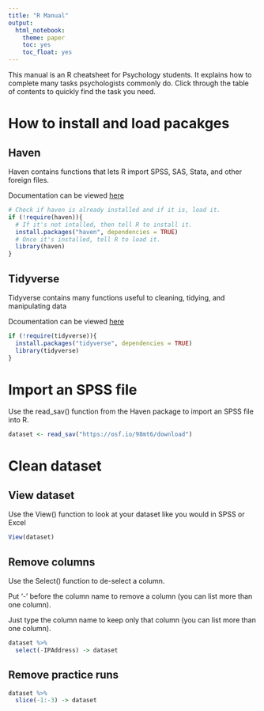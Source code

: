 ```yaml
---
title: "R Manual"
output: 
  html_notebook:
    theme: paper
    toc: yes
    toc_float: yes
---
```

This manual is an R cheatsheet for Psychology students. 
It explains how to complete many tasks psychologists commonly do.
Click through the table of contents to quickly find the task you need.

# How to install and load pacakges {.tabset}

## Haven
Haven contains functions that lets R import SPSS, SAS, Stata, and other foreign files.

Documentation can be viewed [here](https://haven.tidyverse.org)
```r
# Check if haven is already installed and if it is, load it.
if (!require(haven)){
  # If it's not intalled, then tell R to install it.
  install.packages("haven", dependencies = TRUE)
  # Once it's installed, tell R to load it.
  library(haven)
}
```

## Tidyverse
Tidyverse contains many functions useful to cleaning, tidying, and manipulating data

Dcoumentation can be viewed [here](https://www.tidyverse.org)

```r
if (!require(tidyverse)){
  install.packages("tidyverse", dependencies = TRUE)
  library(tidyverse)
}
```

# Import an SPSS file
Use the read_sav() function from the Haven package to import an SPSS file into R.
```r
dataset <- read_sav("https://osf.io/98mt6/download")
```

# Clean dataset {.tabset}

## View dataset
Use the View() function to look at your dataset like you would in SPSS or Excel
```r
View(dataset)
```
## Remove columns
Use the Select() function to de-select a column.

Put '-' before the column name to remove a column (you can list more than one column).

Just type the column name to keep only that column (you can list more than one column).
```r
dataset %>%
  select(-IPAddress) -> dataset
```

## Remove practice runs
```r
dataset %>% 
  slice(-1:-3) -> dataset
```

